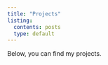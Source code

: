 ```yaml
---
title: "Projects"
listing:
  contents: posts
  type: default
---
```


Below, you can find my projects.